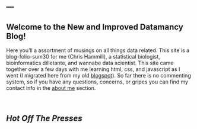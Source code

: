 ---
---

<script>
  $(document).ready(function(){
    $("#blogpost").load("posts/statsvsdata.html div.main-container",
    function(){
      $("#blogpost").find(".navbar").remove();
      $('pre code').each(function(i, block) {
        hljs.highlightBlock(block);
      });
    });
  });
</script>


Welcome to the New and Improved Datamancy Blog!
-----------------------------------------------

Here you'll a assortment of musings on all things data related. This site is a blog-folio-sum\c130 for me (Chris Hammill), a statistical biologist, bioinformatics dilletante, and wannabe data scientist. This site came together over a few days with me learning html, css, and javascript as I went (I migrated here from my old [blogspot](www.datamancy.blogspot.ca)). So far there is no commenting system, so if you have any questions, concerns, or gripes you can find my contact info in the [about me](/pages/aboutMe.html) section.

<br>

*Hot Off The Presses*
----------------------

<div id='blogpost'></div>